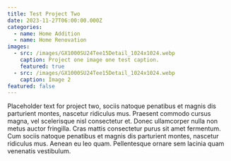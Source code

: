 ```yaml
---
title: Test Project Two
date: 2023-11-27T06:00:00.000Z
categories:
  - name: Home Addition
  - name: Home Renovation
images:
  - src: /images/GX1000SU24Tee15Detail_1024x1024.webp
    caption: Project one image one test caption.
    featured: true
  - src: /images/GX1000SU24Tee15Detail_1024x1024.webp
    caption: Image 2
featured: false
---
```


Placeholder text for project two, sociis natoque penatibus et magnis dis parturient montes, nascetur ridiculus mus. Praesent commodo cursus magna, vel scelerisque nisl consectetur et. Donec ullamcorper nulla non metus auctor fringilla. Cras mattis consectetur purus sit amet fermentum. Cum sociis natoque penatibus et magnis dis parturient montes, nascetur ridiculus mus. Aenean eu leo quam. Pellentesque ornare sem lacinia quam venenatis vestibulum.
